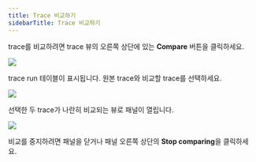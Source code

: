 ```yaml
---
title: Trace 비교하기
sidebarTitle: Trace 비교하기
---
```


trace를 비교하려면 trace 뷰의 오른쪽 상단에 있는 **Compare** 버튼을 클릭하세요.

![](/langsmith/images/compare-button.png)

trace run 테이블이 표시됩니다. 원본 trace와 비교할 trace를 선택하세요.

![](/langsmith/images/select-trace.png)

선택한 두 trace가 나란히 비교되는 뷰로 패널이 열립니다.

![](/langsmith/images/compare-trace.png)

비교를 중지하려면 패널을 닫거나 패널 오른쪽 상단의 **Stop comparing**을 클릭하세요.